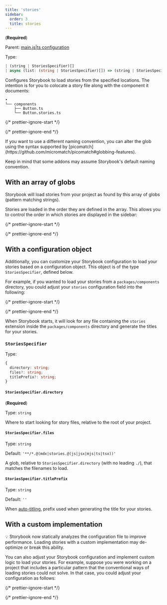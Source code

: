 ```yaml
---
title: 'stories'
sidebar:
  order: 3
  title: stories
---
```


(**Required**)

Parent: [main.js|ts configuration](./main-config.mdx)

Type:

```ts
| (string | StoriesSpecifier)[]
| async (list: (string | StoriesSpecifier)[]) => (string | StoriesSpecifier)[]
```

Configures Storybook to load stories from the specified locations. The intention is for you to colocate a story file along with the component it documents:

```
•
└── components
    ├── Button.ts
    └── Button.stories.ts
```

{/* prettier-ignore-start */}

<CodeSnippets path="main-config-stories.md" />

{/* prettier-ignore-end */}

<Callout variant="info" icon="💡">
  If you want to use a different naming convention, you can alter the glob using the syntax supported by [picomatch](https://github.com/micromatch/picomatch#globbing-features).

  Keep in mind that some addons may assume Storybook's default naming convention.
</Callout>

## With an array of globs

Storybook will load stories from your project as found by this array of globs (pattern matching strings).

Stories are loaded in the order they are defined in the array. This allows you to control the order in which stories are displayed in the sidebar:

{/* prettier-ignore-start */}

<CodeSnippets path="main-config-stories-ordered.md" />

{/* prettier-ignore-end */}

## With a configuration object

Additionally, you can customize your Storybook configuration to load your stories based on a configuration object. This object is of the type `StoriesSpecifier`, defined below.

For example, if you wanted to load your stories from a `packages/components` directory, you could adjust your `stories` configuration field into the following:

{/* prettier-ignore-start */}

<CodeSnippets path="main-config-stories-with-object.md" />

{/* prettier-ignore-end */}

When Storybook starts, it will look for any file containing the `stories` extension inside the `packages/components` directory and generate the titles for your stories.

### `StoriesSpecifier`

Type:

```ts
{
  directory: string;
  files?: string;
  titlePrefix?: string;
}
```

#### `StoriesSpecifier.directory`

(**Required**)

Type: `string`

Where to start looking for story files, relative to the root of your project.

#### `StoriesSpecifier.files`

Type: `string`

Default: `'**/*.@(mdx|stories.@(js|jsx|mjs|ts|tsx))'`

A glob, relative to `StoriesSpecifier.directory` (with no leading `./`), that matches the filenames to load.

#### `StoriesSpecifier.titlePrefix`

Type: `string`

Default: `''`

When [auto-titling](../configure/sidebar-and-urls.md#csf-30-auto-titles), prefix used when generating the title for your stories.

## With a custom implementation

<Callout variant="info" icon="💡">
  💡 Storybook now statically analyzes the configuration file to improve performance. Loading stories with a custom implementation may de-optimize or break this ability.
</Callout>

You can also adjust your Storybook configuration and implement custom logic to load your stories. For example, suppose you were working on a project that includes a particular pattern that the conventional ways of loading stories could not solve. In that case, you could adjust your configuration as follows:

{/* prettier-ignore-start */}

<CodeSnippets path="main-config-stories-with-logic.md" />

{/* prettier-ignore-end */}
